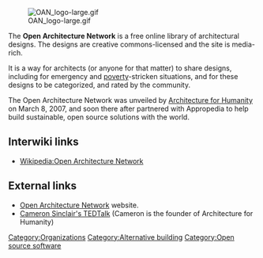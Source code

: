 [[Image:OAN logo-large.gif|right]]

The '''Open Architecture Network''' is a free online library of architectural designs. The designs are creative commons-licensed and the site is media-rich.

It is a way for architects (or anyone for that matter) to share designs, including for emergency and [[poverty]]-stricken situations, and for these designs to be categorized, and rated by the community.

The Open Architecture Network was unveiled by [[Architecture for Humanity]] on March 8, 2007, and soon there after partnered with Appropedia to help build sustainable, open source solutions with the world.

== Interwiki links ==

* [[Wikipedia:Open Architecture Network]]

== External links ==
*[http://www.openarchitecturenetwork.org Open Architecture Network] website.
*[http://tedblog.typepad.com/tedblog/2006/07/tedprize_winner_1.html Cameron Sinclair's TEDTalk] (Cameron is the founder of Architecture for Humanity)

[[Category:Organizations]]
[[Category:Alternative building]]
[[Category:Open source software]]
